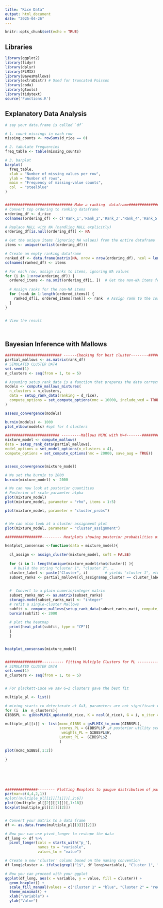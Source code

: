---
title: "Rice Data"
output: html_document
date: "2025-04-26"
---

```{r setup, include=FALSE}
knitr::opts_chunk$set(echo = TRUE)
```

## Libraries
```{r}
library(ggplot2)
library(tidyr)
library(dplyr)
library(PLMIX)
library(BayesMallows)
library(extraDistr) # Used for truncated Poisson
library(coda)
library(gtools)
library(tidytext)
source('Functions.R')
```


## Explanatory Data Analysis

```{r}
# say your data.frame is called `df`

# 1. count missings in each row
missing_counts <- rowSums(d_rice == 0)

# 2. tabulate frequencies
freq_table <- table(missing_counts)

# 3. barplot
barplot(
  freq_table,
  xlab = "Number of missing values per row",
  ylab = "Number of rows",
  main = "Frequency of missing‐value counts",
  col  = "steelblue"
)


############################### Make a ranking  dataframe#################
# Convert top ordering to ranking dataframe
ordering_df <- d_rice
colnames(ordering_df) <- c('Rank_1','Rank_2','Rank_3','Rank_4','Rank_5')

# Replace NULL with NA (handling NULL explicitly)
ordering_df[is.null(ordering_df)] <- NA

# Get the unique items (ignoring NA values) from the entire dataframe
items <- unique((unlist(ordering_df)))

# Create an empty ranking dataframe
ranked_df <- data.frame(matrix(NA, nrow = nrow(ordering_df), ncol = length(items)))
colnames(ranked_df) <- items

# For each row, assign ranks to items, ignoring NA values
for (i in 1:nrow(ordering_df)) {
  ordered_items <- na.omit(ordering_df[i, ])  # Get the non-NA items for that row
  
  # Assign ranks for the non-NA items
  for (rank in 1:length(ordered_items)) {
    ranked_df[i, ordered_items[rank]] <- rank  # Assign rank to the corresponding item column
  }
}


# View the result




```
## Bayesian Inference with Mallows
```{r}


########################## ------Checking for best cluster--------####################
partial_mallows <- as.matrix(rank_df)
# SIMULATED CLUSTER DATA
set.seed(1)
n_clusters <- seq(from = 1, to = 5)

# Assuming setup_rank_data is a function that prepares the data correctly for Mallows mixtures
models <- compute_mallows_mixtures(
  n_clusters = n_clusters, 
  data = setup_rank_data(ranking = d_rice),
  compute_options = set_compute_options(nmc = 10000, include_wcd = TRUE)
)

assess_convergence(models)

burnin(models) <- 1000
plot_elbow(models) #opt for 4 clusters

```
```{r}
######################### ---------Mallows MCMC with M=4-------#####################
mixture_model <- compute_mallows(
data = setup_rank_data(partial_mallows),
model_options = set_model_options(n_clusters = 4),
compute_options = set_compute_options(nmc = 20000, save_aug = TRUE))


assess_convergence(mixture_model)

# We set the burnin to 2000
burnin(mixture_model) <- 2000

# We can now look at posterior quantities
# Posterior of scale parameter alpha
plot(mixture_model)
plot(mixture_model, parameter = "rho", items = 1:5)

plot(mixture_model, parameter = "cluster_probs")


# We can also look at a cluster assignment plot
plot(mixture_model, parameter = "cluster_assignment")
```
```{r}
#################--------- Heatplots showing posterior probabilities of the consensus for each cluster---------###########

heatplot_consensus <-function(data = mixture_model){
  
  cl_assign <- assign_cluster(mixture_model, soft = FALSE)
  
  for (i in 1: length(unique(mixture_model$rho$cluster)) ){
    # build the string "cluster 1", "cluster 2", …
  cluster_label <- paste("Cluster", i)        # yields "cluster 1", etc.
  subset_ranks <- partial_mallows[cl_assign$map_cluster == cluster_label,, drop = FALSE ] #original rankings but with cluster i
  
  
  #  Convert to a plain numeric/integer matrix
  subset_ranks_mat <- as.matrix(subset_ranks)
  storage.mode(subset_ranks_mat) <- "integer"
  # refit a single‐cluster Mallows
  subfit <- compute_mallows(setup_rank_data(subset_ranks_mat), compute_options = set_compute_options(nmc = 20000, save_aug = TRUE))
  burnin(subfit) <- 2000
  
  # plot the heatmap
  print(heat_plot(subfit, type = "CP"))
  }
  }


heatplot_consensus(mixture_model)
```

```{r}

```



```{r}


#################---------- Fitting Multiple Clusters for PL ----------------############
# SIMULATED CLUSTER DATA
set.seed(1)
n_clusters <- seq(from = 1, to = 5)


# For plackett-Luce we saw G=2 clusters gave the best fit

multiple_pl <- list()

# mixing starts to deteriorate at G=3, parameters are not significant enough, hecne we opt for G = 2
for (i  in  n_clusters){
GIBBSPL <- gibbsPLMIX_updated(d_rice, K = ncol(d_rice), G = i, n_iter = 10000, n_burn = 1000)

multiple_pl[[i]] <- list(mcmc_GIBBS = gsPLMIX_to_mcmc(GIBBSPL), 
                         scores_PL = GIBBSPL$P ,# posterior utility scores
                          weights_PL = GIBBSPL$W,
                         Latent_PL =  GIBBSPL$Z
                         )

plot(mcmc_GIBBS[,1:2])
                      
}







```

```{r}
###############-------- Plotting Boxplots to gaugue distribution of parameters---------#######
par(mar=c(4,4,2,1))
#plot((multiple_pl[[1]][[1]])[,2:6])
plot((multiple_pl[[2]][[1]])[,1:18])
boxplot(multiple_pl[[2]][[2]])


# Convert your matrix to a data frame
df <- as.data.frame(multiple_pl[[3]][[2]])

# Now you can use pivot_longer to reshape the data
df_long <- df %>%
  pivot_longer(cols = starts_with("p_"), 
               names_to = "variable", 
               values_to = "value")

# Create a new 'cluster' column based on the naming convention
df_long$cluster <- ifelse(grepl("1$", df_long$variable), "Cluster 1", "Cluster 2")

# Now you can proceed with your ggplot
ggplot(df_long, aes(x = variable, y = value, fill = cluster)) +
  geom_boxplot() +
  scale_fill_manual(values = c("Cluster 1" = "blue", "Cluster 2" = "red")) +
  theme_minimal() +
  xlab("Variable") + 
  ylab("Value")


```

